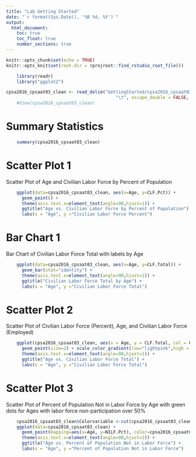 ```yaml
---
title: "Lab Getting Started"
date: "`r format(Sys.Date(), '%B %d, %Y')`"
output: 
  html_document:
    toc: true
    toc_float: true
    number_sections: true
---
```


```r
knitr::opts_chunk$set(echo = TRUE)
knitr::opts_knit$set(root.dir = rprojroot::find_rstudio_root_file())
```

``` r
	library(readr)
	library("ggplot2")

cpsa2016_cpsaat03_clean <- read_delim("GettingStarted/cpsa2016_cpsaat03_clean.csv", 
	                                      "\t", escape_double = FALSE, trim_ws = TRUE)
	#View(cpsa2016_cpsaat03_clean)
```

# Summary Statistics

``` r
	summary(cpsa2016_cpsaat03_clean)
```

# Scatter Plot 1

Scatter Plot of Age and Civilian Labor Force by Percent of Population

``` r
	
	ggplot(data=cpsa2016_cpsaat03_clean, aes(x=Age, y=CLF.Pct)) +
	  geom_point() + 
	  theme(axis.text.x=element_text(angle=90,hjust=1)) +
	  ggtitle("Age vs. Civilian Labor Force by Percent of Population") +
	  labs(x = "Age", y ="Civilian Labor Force Percent") 
```

# Bar Chart 1

Bar Chart of Civilian Labor Force Total with labels by Age

``` r
	ggplot(data=cpsa2016_cpsaat03_clean, aes(x=Age, y=CLF.Total)) + 
	  geom_bar(stat="identity") + 
	  theme(axis.text.x=element_text(angle=90,hjust=1)) +
	  ggtitle("Civilian Labor Force Total by Age") +
	  labs(x = "Age", y ="Civilian Labor Force Total")
```

# Scatter Plot 2

Scatter Plot of Civilian Labor Force (Percent), Age, and Civilian Labor Force (Employed) 

``` r
	ggplot(cpsa2016_cpsaat03_clean, aes(x = Age, y = CLF.Total, col = CLF.Pct)) +
	  geom_point(size=2) + scale_color_gradient(low="lightpink",high = "darkred") +
	  theme(axis.text.x=element_text(angle=90,hjust=1)) +
	  ggtitle("Age vs. Civilian Labor Force Total") +
	  labs(x = "Age", y ="Civilian Labor Force Total")
```

# Scatter Plot 3

Scatter Plot of Percent of Population Not in Labor Force by Age with green dots for Ages with labor force   non-participation over 50%

``` r

	cpsa2016_cpsaat03_clean$Colorvariable <-cut(cpsa2016_cpsaat03_clean$NILF.Pct, breaks=c(-Inf, 50, Inf), labels=c("black", "green"))
	ggplot(data=cpsa2016_cpsaat03_clean) +
	  geom_point(mapping=aes(x=Age, y=NILF.Pct), color=cpsa2016_cpsaat03_clean$Colorvariable) + 
	  theme(axis.text.x=element_text(angle=90,hjust=1)) +
	  ggtitle("Age vs. Percent of Population Not in Labor Force") +
	  labs(x = "Age", y ="Percent of Population Not in Labor Force")
```